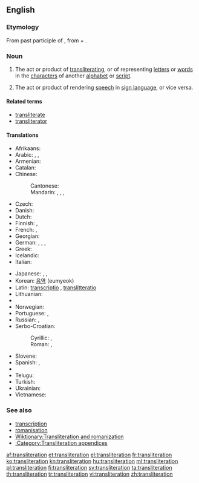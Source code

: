 ==English==
{{wikipedia}}

===Etymology===
From {{etyl|la}} {{term|transliteratus|lang=la}} past participle of {{term|transliterare||to transliterate|lang=la}}, from {{term|trans-||across|lang=la}} + {{term|littera||letter|lang=la}}.

===Noun===
{{en-noun}}

# {{linguistics|translation studies}} The act or product of [[transliterating]], or of representing [[letter]]s or [[word]]s in the [[character]]s of another [[alphabet]] or [[script]].
# {{context|sign language}} The act or product of rendering [[speech]] in [[sign language]], or vice versa.

====Related terms====
* [[transliterate]]
* [[transliterator]]

====Translations====
{{trans-top|product of transliterating}}
* Afrikaans: {{t+|af|transliterasie}}
* Arabic: {{t-|ar|نقحرة|f|tr=<!--stress varies-->naqḥara}}, {{t-|ar|كرشنة|f|tr=<!--stress varies-->karšana}}, {{qualifier|romanisation}} {{t-|ar|رومنة|f|tr=rawmana}}
* Armenian: {{t-|hy|գրադարձություն|tr=gradarjut’yun}}
* Catalan: {{t-|ca|transliteració|f}}
* Chinese:
*: Cantonese: {{tø|yue|譯音|tr=jik6 jam1|sc=Hani}}
*: Mandarin: {{t-|cmn|轉寫|sc=Hani}}, {{t-|cmn|转写|tr=zhuǎnxiě|sc=Hani}}, {{t-|cmn|音譯|sc=Hani}}, {{t-|cmn|音译|tr=yīnyì|sc=Hani}}
* Czech: {{t-|cs|transliterace|f}}
* Danish: {{t+|da|translitteration|c}}
* Dutch: {{t+|nl|transliteratie|f}}
* Finnish: {{t+|fi|translitterointi}}, {{t-|fi|siirtokirjoitus}}
* French: {{t+|fr|transcription|f}}, {{t+|fr|translittération|f}}
* Georgian: {{t-|ka|ტრანსლიტერაცია|tr=transliterac'ia|sc=Geor}}
* German: {{t+|de|Transkription|f}}, {{t+|de|Transliteration|f}}, {{t+|de|Umschrift|m}}, {{t-|de|Umschreibung|f}}
* Greek: {{t+|el|μεταγραφή|f|tr=metagrafí}}
* Icelandic: {{t-|is|umritun|f}}
* Italian: {{t+|it|traslitterazione|f}}
{{trans-mid}}
* Japanese: {{qualifier|lexical translation}} {{t-|ja|字訳|tr=jiyaku}}, {{qualifier|phonetical translation}}{{t-|ja|音訳|tr=on'yaku}}, {{t-|ja|翻字|tr=honji}}
* Korean: [[음역]] (eumyeok)
* Latin: {{qualifier|Classical and Vulgar Latin}} [[transcriptio]] {{f}}, {{qualifier|Modern Latin}} [[translitteratio]] {{f}}
* Lithuanian: {{t-|lt|transliteracija|f}}
* {{trreq|mk}}
* Norwegian: {{t-|no|transliterasjon}}
* Portuguese: {{t-|pt|transcrição|f}}, {{t+|pt|transliteração|f}}
* Russian: {{t+|ru|транслитерация|f|tr=transliterácjia}}, {{t-|ru|транслитерирование|n|tr=transliterírovanije}}
* Serbo-Croatian:
*: Cyrillic: {{t-|sh|транслитерација|f|alt=транслитера́ција|sc=Cyrl}}, {{t-|sh|пријеслов|m}}
*: Roman: {{t-|sh|transliteracija|f|alt=transliterácija}}, {{t-|sh|prijeslov|m}}
* Slovene: {{t-|sl|prečrkovanje}}
* Spanish: {{t+|es|transcripción|f}}, {{t+|es|transliteración|f}}
* {{trreq|ta}}
* Telugu: {{t-|te|ప్రతిలేఖనం|tr=pratilEkhanaM|sc=Telu}}
* Turkish: {{t-|tr|başka alfabeyle yazma}}
* Ukrainian: {{t-|uk|транслітерація|f|tr=transliterácija}}
* Vietnamese: {{t-|vi|sự chuyển chữ bản chuyển chữ}}
{{trans-bottom}}

===See also===
* [[transcription]]
* [[romanisation]]
* [[Wiktionary:Transliteration and romanization]]
* [[:Category:Transliteration appendices]]

[[af:transliteration]]
[[et:transliteration]]
[[el:transliteration]]
[[fr:transliteration]]
[[ko:transliteration]]
[[kn:transliteration]]
[[hu:transliteration]]
[[ml:transliteration]]
[[pl:transliteration]]
[[fi:transliteration]]
[[sv:transliteration]]
[[ta:transliteration]]
[[th:transliteration]]
[[tr:transliteration]]
[[vi:transliteration]]
[[zh:transliteration]]